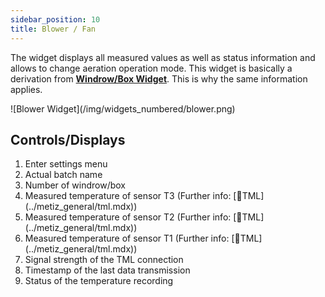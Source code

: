 ```yaml
---
sidebar_position: 10
title: Blower / Fan
---
```



The widget displays all measured values as well as status information and allows to change aeration operation mode.
This widget is basically a derivation from [**Windrow/Box Widget**](./windrow). This is why the same information applies.

<div class="imgSized1">![Blower Widget](/img/widgets_numbered/blower.png)</div>

## Controls/Displays

<ol class="liGreenNumbers">
  <li>Enter settings menu </li>
  <li>Actual batch name </li>
  <li>Number of windrow/box </li>
  <li>Measured temperature of sensor T3 (Further info: [🔗TML](../metiz_general/tml.mdx)) </li>
  <li>Measured temperature of sensor T2 (Further info: [🔗TML](../metiz_general/tml.mdx)) </li>
  <li>Measured temperature of sensor T1 (Further info: [🔗TML](../metiz_general/tml.mdx)) </li>
  <li>Signal strength of the TML connection </li>
  <li>Timestamp of the last data transmission </li>
  <li>Status of the temperature recording </li>
</ol>

<AerationControl />
<Settings />
